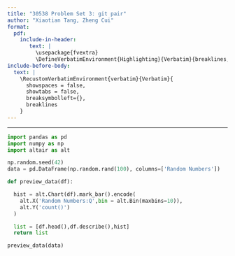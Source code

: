 ```yaml
---
title: "30538 Problem Set 3: git pair"
author: "Xiaotian Tang, Zheng Cui"
format: 
  pdf:
    include-in-header: 
       text: |
         \usepackage{fvextra}
         \DefineVerbatimEnvironment{Highlighting}{Verbatim}{breaklines,commandchars=\\\{\}}
include-before-body:
  text: |
    \RecustomVerbatimEnvironment{verbatim}{Verbatim}{
      showspaces = false,
      showtabs = false,
      breaksymbolleft={},
      breaklines
    }
---
```

---

```python
import pandas as pd
import numpy as np
import altair as alt

np.random.seed(42)
data = pd.DataFrame(np.random.rand(100), columns=['Random Numbers'])

def preview_data(df):

  hist = alt.Chart(df).mark_bar().encode(
    alt.X('Random Numbers:Q',bin = alt.Bin(maxbins=10)),
    alt.Y('count()')
  )

  list = [df.head(),df.describe(),hist]
  return list

preview_data(data)
```